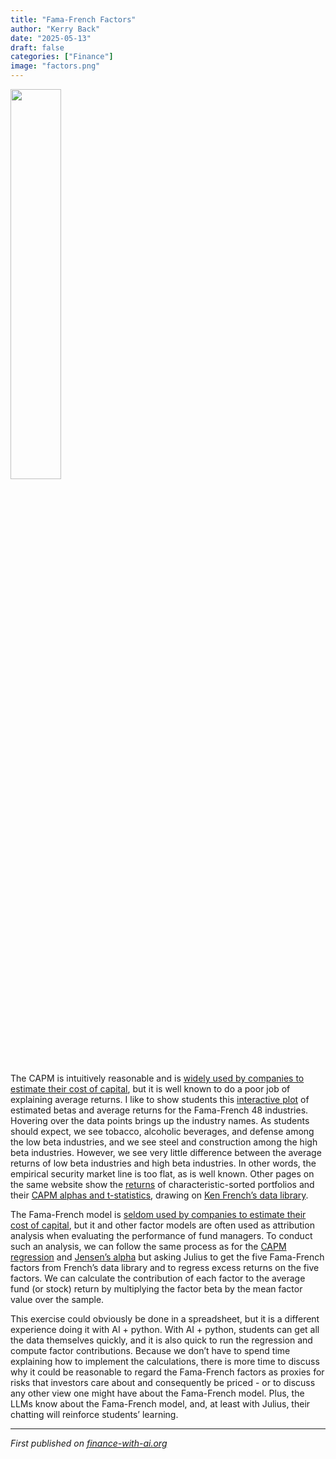 ```yaml
---
title: "Fama-French Factors"
author: "Kerry Back"
date: "2025-05-13"
draft: false
categories: ["Finance"]
image: "factors.png"  
---
```


![](factors.png){width=40% fig-align="center"}

The CAPM is intuitively reasonable and is [widely used by companies to estimate their cost of capital](https://papers.ssrn.com/sol3/papers.cfm?abstract_id=3994848), but it is well known to do a poor job of explaining average returns.  I like to show students this [interactive plot](https://learn-investments.rice-business.org/capm/sml-industries) of estimated betas and average returns for the Fama-French 48 industries.  Hovering over the data points brings up the industry names.  As students should expect, we see tobacco, alcoholic beverages, and defense among the low beta industries, and we see steel and construction among the high beta industries.  However, we see very little difference between the average returns of low beta industries and high beta industries.  In other words, the empirical security market line is too flat, as is well known.  Other pages on the same website show the [returns](https://learn-investments.rice-business.org/factor-investing/quintiles) of characteristic-sorted portfolios and their [CAPM alphas and t-statistics](https://learn-investments.rice-business.org/capm/two-way-capm), drawing on [Ken French's data library](https://mba.tuck.dartmouth.edu/pages/faculty/ken.french/data_library.html).

The Fama-French model is [seldom used by companies to estimate their cost of capital](https://papers.ssrn.com/sol3/papers.cfm?abstract_id=3994848), but it and other factor models are often used as attribution analysis when evaluating the performance of fund managers.  To conduct such an analysis, we can follow the same process as for the [CAPM regression](https://finance-with-ai.org/posts/03-capm/) and [Jensen's alpha](https://finance-with-ai.org/posts/09-alpha/) but asking Julius to get the five Fama-French factors from French's data library and to regress excess returns on the five factors.  We can calculate the contribution of each factor to the average fund (or stock) return by multiplying the factor beta by the mean factor value over the sample.  

This exercise could obviously be done in a spreadsheet, but it is a different experience doing it with AI + python.  With AI + python, students can get all the data themselves quickly, and it is also quick to run the regression and compute factor contributions.  Because we don't have to spend time explaining how to implement the calculations, there is more time to discuss why it could be reasonable to regard the Fama-French factors as proxies for risks that investors care about and consequently be priced - or to discuss any other view one might have about the Fama-French model.
Plus, the LLMs know about the Fama-French model, and, at least with Julius, their chatting will reinforce students' learning.

---

*First published on [finance-with-ai.org](https://finance-with-ai.org)* 